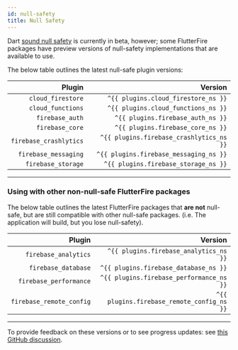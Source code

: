 ```yaml
---
id: null-safety
title: Null Safety
---
```


Dart [sound null safety](https://dart.dev/null-safety) is currently in beta, however; some FlutterFire packages
have preview versions of null-safety implementations that are available to use.

The below table outlines the latest null-safe plugin versions:


|                 Plugin |                                  Version |
| ---------------------: | ---------------------------------------: |
|      `cloud_firestore` |      `^{{ plugins.cloud_firestore_ns }}` |
|      `cloud_functions` |      `^{{ plugins.cloud_functions_ns }}` |
|        `firebase_auth` |        `^{{ plugins.firebase_auth_ns }}` |
|        `firebase_core` |        `^{{ plugins.firebase_core_ns }}` |
| `firebase_crashlytics` | `^{{ plugins.firebase_crashlytics_ns }}` |
|   `firebase_messaging` |   `^{{ plugins.firebase_messaging_ns }}` |
|   `firebase_storage`   |     `^{{ plugins.firebase_storage_ns }}` |

---

### Using with other non-null-safe FlutterFire packages

The below table outlines the latest FlutterFire packages that **are not** null-safe, but are still compatible with other null-safe packages.
(i.e. The application will build, but you lose null-safety).

|                 Plugin |                                  Version |
| ---------------------: | ---------------------------------------: |
|   `firebase_analytics` |   `^{{ plugins.firebase_analytics_ns }}` |
|    `firebase_database` |    `^{{ plugins.firebase_database_ns }}` |
| `firebase_performance` | `^{{ plugins.firebase_performance_ns }}` |
|`firebase_remote_config`|`^{{ plugins.firebase_remote_config_ns }}`|


---

To provide feedback on these versions or to see progress updates: see [this GitHub discussion](https://github.com/FirebaseExtended/flutterfire/discussions/4182).
